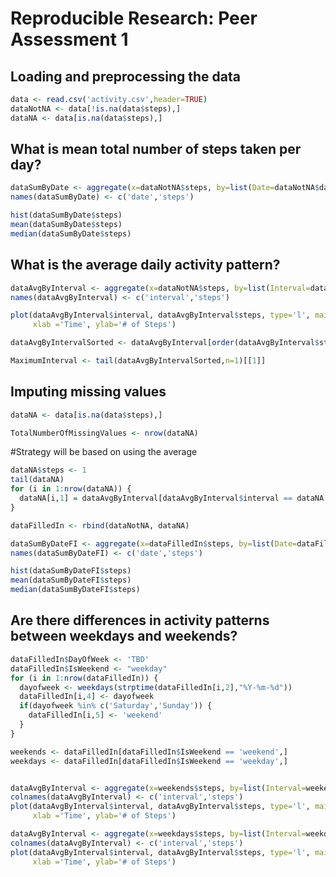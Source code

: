 # Reproducible Research: Peer Assessment 1


## Loading and preprocessing the data
```r
data <- read.csv('activity.csv',header=TRUE)
dataNotNA <- data[!is.na(data$steps),]
dataNA <- data[is.na(data$steps),]
```

## What is mean total number of steps taken per day?
```r
dataSumByDate <- aggregate(x=dataNotNA$steps, by=list(Date=dataNotNA$date),FUN=sum)
names(dataSumByDate) <- c('date','steps')

hist(dataSumByDate$steps)
mean(dataSumByDate$steps)
median(dataSumByDate$steps)
```

## What is the average daily activity pattern?
```r
dataAvgByInterval <- aggregate(x=dataNotNA$steps, by=list(Interval=dataNotNA$interval),FUN=mean)
names(dataAvgByInterval) <- c('interval','steps')

plot(dataAvgByInterval$interval, dataAvgByInterval$steps, type='l', main='Average Daily Pattern',
     xlab ='Time', ylab='# of Steps')

dataAvgByIntervalSorted <- dataAvgByInterval[order(dataAvgByInterval$steps,dataAvgByInterval$interval),]

MaximumInterval <- tail(dataAvgByIntervalSorted,n=1)[[1]]

```
## Imputing missing values
```r

dataNA <- data[is.na(data$steps),]

TotalNumberOfMissingValues <- nrow(dataNA)
```
#Strategy will be based on using the average 
```r
dataNA$steps <- 1
tail(dataNA)
for (i in 1:nrow(dataNA)) {
  dataNA[i,1] = dataAvgByInterval[dataAvgByInterval$interval == dataNA[i,3],2]
}

dataFilledIn <- rbind(dataNotNA, dataNA)

dataSumByDateFI <- aggregate(x=dataFilledIn$steps, by=list(Date=dataFilledIn$date),FUN=sum)
names(dataSumByDateFI) <- c('date','steps')

hist(dataSumByDateFI$steps)
mean(dataSumByDateFI$steps)
median(dataSumByDateFI$steps)
```
## Are there differences in activity patterns between weekdays and weekends?
```r

dataFilledIn$DayOfWeek <- 'TBD'
dataFilledIn$IsWeekend <- "weekday"
for (i in 1:nrow(dataFilledIn)) {
  dayofweek <- weekdays(strptime(dataFilledIn[i,2],"%Y-%m-%d"))
  dataFilledIn[i,4] <- dayofweek
  if(dayofweek %in% c('Saturday','Sunday')) {
    dataFilledIn[i,5] <- 'weekend'  
  }
}

weekends <- dataFilledIn[dataFilledIn$IsWeekend == 'weekend',]
weekdays <- dataFilledIn[dataFilledIn$IsWeekend == 'weekday',]


dataAvgByInterval <- aggregate(x=weekends$steps, by=list(Interval=weekends$interval),FUN=sum)
colnames(dataAvgByInterval) <- c('interval','steps')
plot(dataAvgByInterval$interval, dataAvgByInterval$steps, type='l', main='Average Daily Pattern (Weekends)',
     xlab ='Time', ylab='# of Steps')
```
```r
dataAvgByInterval <- aggregate(x=weekdays$steps, by=list(Interval=weekdays$interval),FUN=sum)
colnames(dataAvgByInterval) <- c('interval','steps')
plot(dataAvgByInterval$interval, dataAvgByInterval$steps, type='l', main='Average Daily Pattern (Weekdays)',
     xlab ='Time', ylab='# of Steps')

```